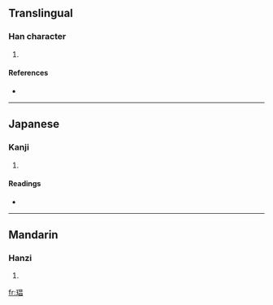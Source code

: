 ==Translingual==

===Han character===
{{Han char|rn=96|rad=玉|as=08|sn=12|four=1616<sub>0</sub>|canj=一土日日 (MGAA)}}

# {{defn|Han|sort=玉08}}

====References====
* {{Han ref|kx=0734.270|dkj=21066|dj=1146.280|hdz=21122.010|uh=7429|ud=29737|bh=DAA8|bd=55976}}

----

==Japanese==

===Kanji===
{{ja-kanji|grade=|rs=玉08}}

# {{defn|Japanese|sort=玉08}}

====Readings====
* {{ja-readings|on=[[しょう]] (shō)|kun=[[みみだま]] (mimidama)|nanori=}}

----

==Mandarin==

===Hanzi===
{{cmn-hanzi|pin=[[chāng]] ([[chang1]])|wg=ch'ang<sup>1</sup>}}

# {{defn|Mandarin|sort=玉08}}

[[fr:琩]]